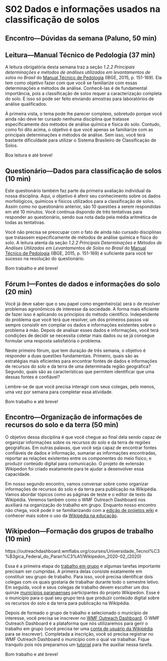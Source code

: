 # S02 Dados e informações usados na classificação de solos

## Encontro—Dúvidas da semana (Paluno, 50 min)

## Leitura—Manual Técnico de Pedologia (37 min)

<!-- Descrição -->

A leitura obrigatória desta semana traz a seção _1.2.2 Principais determinações e métodos de análises utilizados em levantamentos de solos no Brasil_ do [Manual Técnico de Pedologia](https://biblioteca.ibge.gov.br/visualizacao/livros/liv95017.pdf) (IBGE, 2015, p. 151-169). Ela tem como objetivo fazer com que você se familiarize com essas determinações e métodos de análise. Conhecê-las é de fundamental importância, pois a classificação de solos requer a caracterização completa do solo. E isso só pode ser feito enviando amostras para laboratórios de análise qualificados.

À primeira vista, o tema pode lhe parecer complexo, sobretudo porque você ainda não deve ter cursado nenhuma disciplina que tratasse especificamente dos métodos de análise química e física do solo. Contudo, como foi dito acima, o objetivo é que você apenas se familiarize com as principais determinações e métodos de análise. Sem isso, você terá bastante dificuldade para utilizar o Sistema Brasileiro de Classificação de Solos.

Boa leitura e até breve!

## Questionário—Dados para classificação de solos (10 min)

<!-- Descrição -->

Este questionário também faz parte da primeira avaliação individual da nossa disciplina. Aqui, o objetivo é aferir seu conhecimento sobre os dados morfológicos, químicos e físicos utilizados para a classificação de solos. Assim como no questionário anterior, são 10 questões a serem respondidas em até 10 minutos. Você continua dispondo de três tentativas para responder ao questionário, sendo sua nota dada pela média aritmética de todas as tentativas.

Você não precisa se preocupar com o fato de ainda não cursado disciplinas que tratassem especificamente de métodos de análise química e física do solo. A leitura atenta da seção _1.2.2 Principais Determinações e Métodos de Análises Utilizados em Levantamentos de Solos no Brasil_ do [Manual Técnico de Pedologia](https://biblioteca.ibge.gov.br/visualizacao/livros/liv95017.pdf) (IBGE, 2015, p. 151-169) é suficiente para você ter sucesso na resolução do questionário.

Bom trabalho e até breve!

## Fórum I—Fontes de dados e informações do solo (20 min)

<!-- Duração: de 3 semanas -->

<!-- Descrição -->

Você já deve saber que o seu papel como engenheiro(a) será o de resolver problemas agronômicos de interesse da sociedade. A forma mais eficiente de fazer isso é aplicando os princípios do método científico. Independente do problema que você terá que resolver, um dos primeiros passos vai sempre consistir em compilar os dados e informações existentes sobre o problema à mão. Depois de analisar esses dados e informações, você terá condições de decidir se necessita coletar mais dados ou se já consegue formular uma resposta satisfatória o problema.

Neste primeiro fórum, que tem duração de três semana, o objetivo é responder a duas questões fundamentais. Primeiro, quais são as estratégias mais eficientes para encontrar fontes de dados e informações de recursos do solo e da terra de uma determinada região geográfica? Segundo, quais são as características que permitem identificar que uma dessas fontes é confiável?

Lembre-se de que você precisa interagir com seus colegas, pelo menos, uma vez por semana para completar essa atividade.

Bom trabalho e até breve!

## Encontro—Organização de informações de recursos do solo e da terra (50 min)

<!-- Descrição -->

O objetivo dessa disciplina é que você chegue ao final dela sendo capaz de organizar informações sobre os recursos do solo e da terra de regiões geográficas. Em outras palavas, que você seja capaz de encontrar fontes confiáveis de dados e informação, sumariar as informações encontradas, reportar as relações existentes entre os componentes do meio físico, e produzir conteúdo digital para comunicação. O projeto de extensão Wikipedon foi criado exatamente para te ajudar a desenvolver essa capacidade.

Em nosso segundo encontro, vamos conversar sobre como organizar informações de recursos do solo e da terra para publicação na Wikipédia. Vamos abordar tópicos como as páginas de teste e o editor de texto da Wikipédia. Veremos também como o WMF Outreach Dashboard nos auxiliará na organização do trabalho em grupo. Enquanto nosso encontro não chega, você pode ir se familiarizando com a [edição de projetos wiki](https://pt.wikiversity.org/wiki/Ajuda:Como_editar_em_um_projeto_Wiki) e conhecer mais sobre o uso da [Wikipédia na educação](https://pt.wikiversity.org/wiki/Oficinas_Wikimedia_%26_Educa%C3%A7%C3%A3o).

## Wikipedon—Formação dos grupos de trabalho (10 min)
<!-- URL externa -->
https://outreachdashboard.wmflabs.org/courses/Universidade_Tecnol%C3%B3gica_Federal_do_Paran%C3%A1/Wikipedon_2020-02_(2020)

Essa é a primeira etapa do [trabalho em grupo](https://pt.wikiversity.org/wiki/Wikipedon) e algumas tarefas importante precisam ser cumpridas. A primeira delas consiste exatamente em constituir seu grupo de trabalho. Para isso, você precisa identificar dois colegas com os quais gostaria de trabalhar durante todo o semestre letivo. Em seguida, você e seus colegas de trabalho devem escolher um dos quinze [municípios paranaenses](https://outreachdashboard.wmflabs.org/courses/Universidade_Tecnol%C3%B3gica_Federal_do_Paran%C3%A1/Wikipedon_2020-02_(2020)/articles/available) participantes do projeto Wikipedon. Esse é o município para o qual seu grupo terá que produzir conteúdo digital sobre os recursos do solo e da terra para publicação na Wikipédia.

Depois de formado o grupo de trabalho e selecionado o município de interesse, você precisa se inscrever no [WMF Outreach Dashboard](https://outreachdashboard.wmflabs.org/courses/Universidade_Tecnológica_Federal_do_Paraná/Wikipedon_2020-02_(2020)?locale=pt-br&enroll=nitossolo?locale=pt-br). O WMF Outreach Dashboard é a plataforma que nós utilizaremos para gerir o trabalho em grupo (você precisa ter uma [conta de usuário da Wikipédia](https://pt.wikipedia.org/w/index.php?title=Especial:Criar_conta) para se inscrever). Completada a inscrição, você só precisa registrar no WMF Outreach Dashboard o município com o qual vai trabalhar. Fique tranquilo pois nós preparamos um [tutorial](https://pt.wikiversity.org/wiki/Wikipedon) para lhe auxiliar nessa tarefa.

Bom trabalho e até breve!
